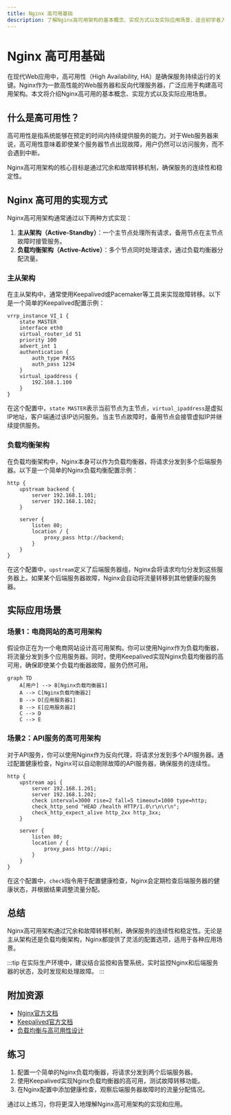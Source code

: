 ```yaml
---
title: Nginx 高可用基础
description: 了解Nginx高可用架构的基本概念、实现方式以及实际应用场景，适合初学者入门学习。
---
```


# Nginx 高可用基础

在现代Web应用中，高可用性（High Availability, HA）是确保服务持续运行的关键。Nginx作为一款高性能的Web服务器和反向代理服务器，广泛应用于构建高可用架构。本文将介绍Nginx高可用的基本概念、实现方式以及实际应用场景。

## 什么是高可用性？

高可用性是指系统能够在预定的时间内持续提供服务的能力。对于Web服务器来说，高可用性意味着即使某个服务器节点出现故障，用户仍然可以访问服务，而不会遇到中断。

Nginx高可用架构的核心目标是通过冗余和故障转移机制，确保服务的连续性和稳定性。

## Nginx 高可用的实现方式

Nginx高可用架构通常通过以下两种方式实现：

1. **主从架构（Active-Standby）**：一个主节点处理所有请求，备用节点在主节点故障时接管服务。
2. **负载均衡架构（Active-Active）**：多个节点同时处理请求，通过负载均衡器分配流量。

### 主从架构

在主从架构中，通常使用Keepalived或Pacemaker等工具来实现故障转移。以下是一个简单的Keepalived配置示例：

```nginx
vrrp_instance VI_1 {
    state MASTER
    interface eth0
    virtual_router_id 51
    priority 100
    advert_int 1
    authentication {
        auth_type PASS
        auth_pass 1234
    }
    virtual_ipaddress {
        192.168.1.100
    }
}
```

在这个配置中，`state MASTER`表示当前节点为主节点，`virtual_ipaddress`是虚拟IP地址，客户端通过该IP访问服务。当主节点故障时，备用节点会接管虚拟IP并继续提供服务。

### 负载均衡架构

在负载均衡架构中，Nginx本身可以作为负载均衡器，将请求分发到多个后端服务器。以下是一个简单的Nginx负载均衡配置示例：

```nginx
http {
    upstream backend {
        server 192.168.1.101;
        server 192.168.1.102;
    }

    server {
        listen 80;
        location / {
            proxy_pass http://backend;
        }
    }
}
```

在这个配置中，`upstream`定义了后端服务器组，Nginx会将请求均匀分发到这些服务器上。如果某个后端服务器故障，Nginx会自动将流量转移到其他健康的服务器。

## 实际应用场景

### 场景1：电商网站的高可用架构

假设你正在为一个电商网站设计高可用架构。你可以使用Nginx作为负载均衡器，将流量分发到多个应用服务器。同时，使用Keepalived实现Nginx负载均衡器的高可用，确保即使某个负载均衡器故障，服务仍然可用。

```mermaid
graph TD
    A[用户] --> B[Nginx负载均衡器1]
    A --> C[Nginx负载均衡器2]
    B --> D[应用服务器1]
    B --> E[应用服务器2]
    C --> D
    C --> E
```

### 场景2：API服务的高可用架构

对于API服务，你可以使用Nginx作为反向代理，将请求分发到多个API服务器。通过配置健康检查，Nginx可以自动剔除故障的API服务器，确保服务的连续性。

```nginx
http {
    upstream api {
        server 192.168.1.201;
        server 192.168.1.202;
        check interval=3000 rise=2 fall=5 timeout=1000 type=http;
        check_http_send "HEAD /health HTTP/1.0\r\n\r\n";
        check_http_expect_alive http_2xx http_3xx;
    }

    server {
        listen 80;
        location / {
            proxy_pass http://api;
        }
    }
}
```

在这个配置中，`check`指令用于配置健康检查，Nginx会定期检查后端服务器的健康状态，并根据结果调整流量分配。

## 总结

Nginx高可用架构通过冗余和故障转移机制，确保服务的连续性和稳定性。无论是主从架构还是负载均衡架构，Nginx都提供了灵活的配置选项，适用于各种应用场景。

:::tip
在实际生产环境中，建议结合监控和告警系统，实时监控Nginx和后端服务器的状态，及时发现和处理故障。
:::

## 附加资源

- [Nginx官方文档](https://nginx.org/en/docs/)
- [Keepalived官方文档](https://www.keepalived.org/documentation.html)
- [负载均衡与高可用性设计](https://www.nginx.com/resources/glossary/load-balancing/)

## 练习

1. 配置一个简单的Nginx负载均衡器，将请求分发到两个后端服务器。
2. 使用Keepalived实现Nginx负载均衡器的高可用，测试故障转移功能。
3. 在Nginx配置中添加健康检查，观察后端服务器故障时的流量分配情况。

通过以上练习，你将更深入地理解Nginx高可用架构的实现和应用。